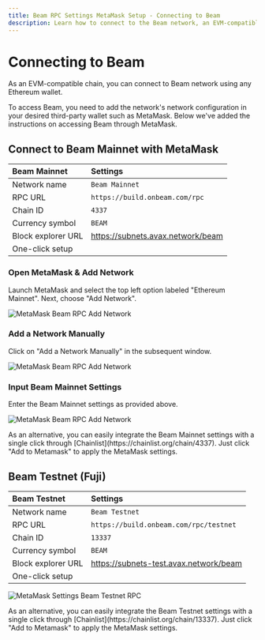```yaml
---
title: Beam RPC Settings MetaMask Setup - Connecting to Beam
description: Learn how to connect to the Beam network, an EVM-compatible chain, using Ethereum wallets like MetaMask.
---
```



# Connecting to Beam

As an EVM-compatible chain, you can connect to Beam network using any Ethereum wallet.

<Callout type="info">
  To access Beam, you need to add the network's network configuration in your
  desired third-party wallet such as MetaMask. Below we've added the
  instructions on accessing Beam through MetaMask.
</Callout>

## Connect to Beam Mainnet with MetaMask

| Beam Mainnet       | Settings                                        |
| :----------------- | :---------------------------------------------- |
| Network name       | `Beam Mainnet`                                  |
| RPC URL            | `https://build.onbeam.com/rpc`                  |
| Chain ID           | `4337`                                          |
| Currency symbol    | `BEAM`                                          |
| Block explorer URL | https://subnets.avax.network/beam               |
| One-click setup    | <NetworkButton chainId="4337" />                |

<Steps>

### Open MetaMask & Add Network

Launch MetaMask and select the top left option labeled "Ethereum Mainnet". Next, choose "Add Network".

![MetaMask Beam RPC Add Network](/metamask1.png)

### Add a Network Manually

Click on "Add a Network Manually" in the subsequent window.

![MetaMask Beam RPC Add Network](/metamask2.png)

### Input Beam Mainnet Settings

Enter the Beam Mainnet settings as provided above.

![MetaMask Beam RPC Add Network](/metamask3.png)

</Steps>

<Callout type="info">
  As an alternative, you can easily integrate the Beam Mainnet settings with a
  single click through [Chainlist](https://chainlist.org/chain/4337). Just click
  "Add to Metamask" to apply the MetaMask settings.
</Callout>

## Beam Testnet (Fuji)

| Beam Testnet       | Settings                                        |
| :----------------- | :---------------------------------------------- |
| Network name       | `Beam Testnet`                                  |
| RPC URL            | `https://build.onbeam.com/rpc/testnet`          |
| Chain ID           | `13337`                                         |
| Currency symbol    | `BEAM`                                          |
| Block explorer URL | https://subnets-test.avax.network/beam          |
| One-click setup    | <NetworkButton chainId="13337" />               |

![MetaMask Settings Beam Testnet RPC](/metamask-beam-testnet.png)

<Callout type="info">
  As an alternative, you can easily integrate the Beam Testnet settings with a
  single click through [Chainlist](https://chainlist.org/chain/13337). Just
  click "Add to Metamask" to apply the MetaMask settings.
</Callout>
